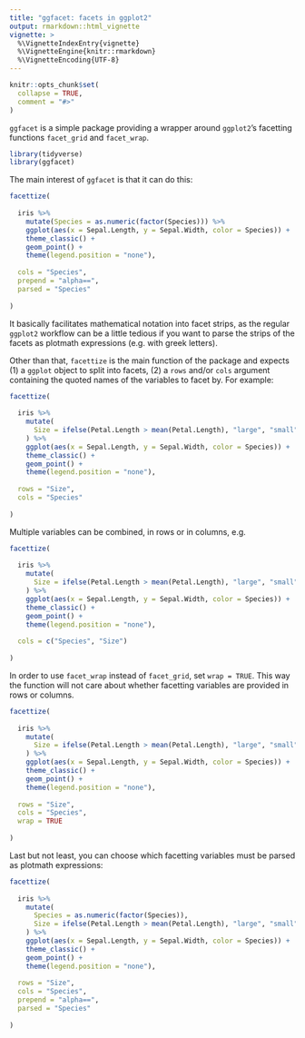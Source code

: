 ```yaml
---
title: "ggfacet: facets in ggplot2"
output: rmarkdown::html_vignette
vignette: >
  %\VignetteIndexEntry{vignette}
  %\VignetteEngine{knitr::rmarkdown}
  %\VignetteEncoding{UTF-8}
---
```


```r
knitr::opts_chunk$set(
  collapse = TRUE,
  comment = "#>"
)
```

`ggfacet` is a simple package providing a wrapper around `ggplot2`'s facetting functions `facet_grid` and `facet_wrap`.

```r
library(tidyverse)
library(ggfacet)
```

The main interest of `ggfacet` is that it can do this:

```r
facettize(
  
  iris %>%
    mutate(Species = as.numeric(factor(Species))) %>%
    ggplot(aes(x = Sepal.Length, y = Sepal.Width, color = Species)) +
    theme_classic() +
    geom_point() +
    theme(legend.position = "none"),
  
  cols = "Species",
  prepend = "alpha==",
  parsed = "Species"
  
)
```

It basically facilitates mathematical notation into facet strips, as the regular `ggplot2` workflow can be a little tedious if you want to parse the strips of the facets as plotmath expressions (e.g. with greek letters).

Other than that, `facettize` is the main function of the package and expects (1) a `ggplot` object to split into facets, (2) a `rows` and/or `cols` argument containing the quoted names of the variables to facet by. For example:

```r
facettize(
  
  iris %>%
    mutate(
      Size = ifelse(Petal.Length > mean(Petal.Length), "large", "small")
    ) %>%
    ggplot(aes(x = Sepal.Length, y = Sepal.Width, color = Species)) +
    theme_classic() +
    geom_point() +
    theme(legend.position = "none"),
  
  rows = "Size",
  cols = "Species"
  
)
```
 
 Multiple variables can be combined, in rows or in columns, e.g.
 
```r
facettize(
  
  iris %>%
    mutate(
      Size = ifelse(Petal.Length > mean(Petal.Length), "large", "small")
    ) %>%
    ggplot(aes(x = Sepal.Length, y = Sepal.Width, color = Species)) +
    theme_classic() +
    geom_point() +
    theme(legend.position = "none"),
  
  cols = c("Species", "Size")
  
)
```

In order to use `facet_wrap` instead of `facet_grid`, set `wrap = TRUE`. This way the function will not care about whether facetting variables are provided in rows or columns. 

```r
facettize(
  
  iris %>%
    mutate(
      Size = ifelse(Petal.Length > mean(Petal.Length), "large", "small")
    ) %>%
    ggplot(aes(x = Sepal.Length, y = Sepal.Width, color = Species)) +
    theme_classic() +
    geom_point() +
    theme(legend.position = "none"),
  
  rows = "Size",
  cols = "Species",
  wrap = TRUE
  
)
```

Last but not least, you can choose which facetting variables must be parsed as plotmath expressions:

```r
facettize(
  
  iris %>%
    mutate(
      Species = as.numeric(factor(Species)),
      Size = ifelse(Petal.Length > mean(Petal.Length), "large", "small")
    ) %>%
    ggplot(aes(x = Sepal.Length, y = Sepal.Width, color = Species)) +
    theme_classic() +
    geom_point() +
    theme(legend.position = "none"),
  
  rows = "Size",
  cols = "Species",
  prepend = "alpha==",
  parsed = "Species"
  
)
```
